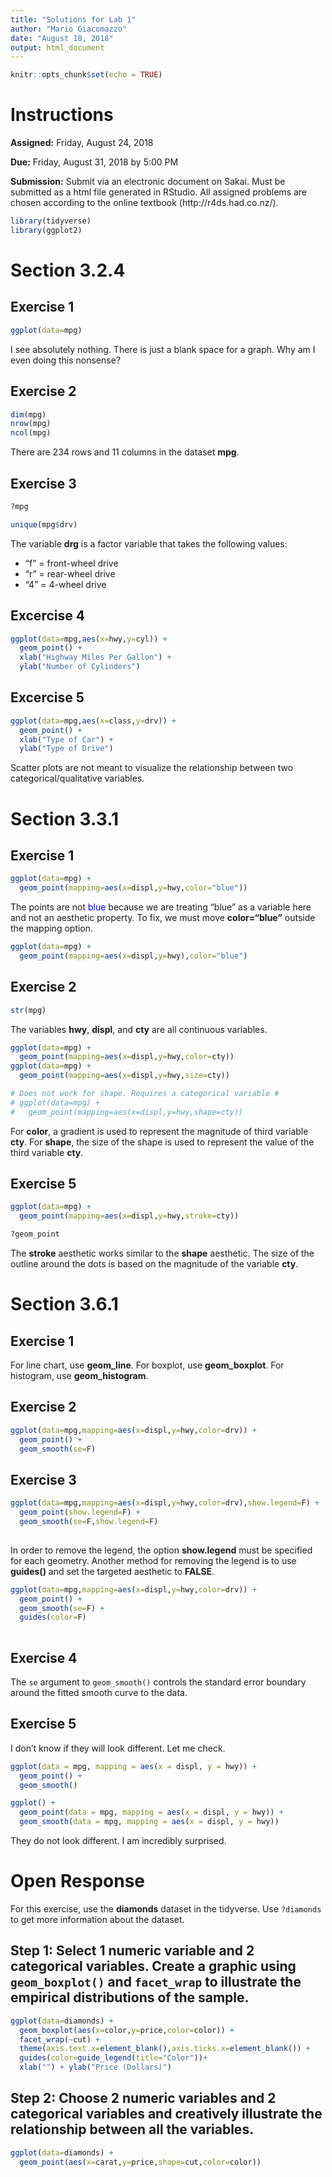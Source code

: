 ```yaml
---
title: "Solutions for Lab 1"
author: "Mario Giacomazzo"
date: "August 18, 2018"
output: html_document
---
```


```r
knitr::opts_chunk$set(echo = TRUE)
```

# Instructions

**Assigned:** Friday, August 24, 2018

**Due:** Friday, August 31, 2018 by 5:00 PM

**Submission:** Submit via an electronic document on Sakai. Must be submitted as a html file generated in RStudio. All assigned problems are chosen according to the online textbook (http://r4ds.had.co.nz/). 

```r
library(tidyverse)
library(ggplot2)
```

# Section 3.2.4

##  Exercise 1
```r
ggplot(data=mpg)
```

I see absolutely nothing. There is just a blank space for a graph. Why am I even doing this nonsense?

##  Exercise 2
```r
dim(mpg)
nrow(mpg)
ncol(mpg)
```
There are 234 rows and 11 columns in the dataset **mpg**.

##  Exercise 3
```r
?mpg
```

```r
unique(mpg$drv)
```


The variable **drg** is a factor variable that takes the following values:

- "f" = front-wheel drive
- "r" = rear-wheel drive
- "4" = 4-wheel drive

##  Excercise 4
```r
ggplot(data=mpg,aes(x=hwy,y=cyl)) +
  geom_point() + 
  xlab("Highway Miles Per Gallon") +
  ylab("Number of Cylinders")
```


##  Excercise 5
```r
ggplot(data=mpg,aes(x=class,y=drv)) + 
  geom_point() + 
  xlab("Type of Car") +
  ylab("Type of Drive")
```

Scatter plots are not meant to visualize the relationship between two categorical/qualitative variables. 

# Section 3.3.1

##  Exercise 1
```r
ggplot(data=mpg) +
  geom_point(mapping=aes(x=displ,y=hwy,color="blue"))
```

The points are not <span style="color:blue"> blue </span> because we are treating "blue" as a variable here and not an aesthetic property. To fix, we must move **color="blue"** outside the mapping option. 

```r
ggplot(data=mpg) +
  geom_point(mapping=aes(x=displ,y=hwy),color="blue")
```


##  Exercise 2
```r
str(mpg)
```

The variables **hwy**, **displ**, and **cty** are all continuous variables.
```r
ggplot(data=mpg) +
  geom_point(mapping=aes(x=displ,y=hwy,color=cty))
ggplot(data=mpg) +
  geom_point(mapping=aes(x=displ,y=hwy,size=cty))

# Does not work for shape. Requires a categorical variable #
# ggplot(data=mpg) +
#   geom_point(mapping=aes(x=displ,y=hwy,shape=cty))
```

For **color**, a gradient is used to represent the magnitude of third variable **cty**. For **shape**, the size of the shape is used to represent the value of the third variable **cty**.

##  Exercise 5
```r
ggplot(data=mpg) +
  geom_point(mapping=aes(x=displ,y=hwy,stroke=cty))
```

```r
?geom_point
```
The **stroke** aesthetic works similar to the **shape** aesthetic. The size of the outline around the dots is based on the magnitude of the variable **cty**.

# Section 3.6.1

##  Exercise 1
For line chart, use **geom_line**. For boxplot, use **geom_boxplot**. For histogram, use **geom_histogram**.

##  Exercise 2
```r
ggplot(data=mpg,mapping=aes(x=displ,y=hwy,color=drv)) +
  geom_point() +
  geom_smooth(se=F)
```

##  Exercise 3
```r
ggplot(data=mpg,mapping=aes(x=displ,y=hwy,color=drv),show.legend=F) +
  geom_point(show.legend=F) +
  geom_smooth(se=F,show.legend=F)
  
```

In order to remove the legend, the option **show.legend** must be specified for each geometry. Another method for removing the legend is to use **guides()** and set the targeted aesthetic to **FALSE**.

```r
ggplot(data=mpg,mapping=aes(x=displ,y=hwy,color=drv)) +
  geom_point() +
  geom_smooth(se=F) +
  guides(color=F)
  
```

##  Exercise 4

The `se` argument to `geom_smooth()` controls the standard error boundary around the fitted smooth curve to the data. 

##  Exercise 5

I don't know if they will look different. Let me check.

```r
ggplot(data = mpg, mapping = aes(x = displ, y = hwy)) + 
  geom_point() + 
  geom_smooth()

ggplot() + 
  geom_point(data = mpg, mapping = aes(x = displ, y = hwy)) + 
  geom_smooth(data = mpg, mapping = aes(x = displ, y = hwy))
```

They do not look different. I am incredibly surprised.

# Open Response

For this exercise, use the **diamonds** dataset in the tidyverse. Use `?diamonds` to get more information about the dataset.

## Step 1: Select 1 numeric variable and 2 categorical variables. Create a graphic using `geom_boxplot()` and `facet_wrap` to illustrate the empirical distributions of the sample.

```r
ggplot(data=diamonds) +
  geom_boxplot(aes(x=color,y=price,color=color)) + 
  facet_wrap(~cut) +
  theme(axis.text.x=element_blank(),axis.ticks.x=element_blank()) + 
  guides(color=guide_legend(title="Color"))+
  xlab("") + ylab("Price (Dollars)")
```


## Step 2: Choose 2 numeric variables and 2 categorical variables and creatively illustrate the relationship between all the variables. 
```r
ggplot(data=diamonds) + 
  geom_point(aes(x=carat,y=price,shape=cut,color=color)) 
```






